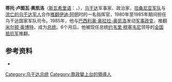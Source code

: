 '''蒂托·卢图瓦·奥凯洛'''（[[斯瓦希里语|斯瓦希里语]]：'''{{lang|sw|Tito Lutwa Okello}}'''，{{bd|1914年||1996年|6月3日|catIdx=O}}），[[乌干达|乌干达]]军事家、政治家，[[坦桑尼亚人民国防军|坦桑尼亚军队]]与[[乌干达全国解放军|流亡的乌干达军人]]合作[[烏坦戰爭|推翻]][[伊迪·阿明|伊迪·阿明]]时的一名指挥官，1980年至1985年期间担任乌干达国家军队司令。1985年，他与[[巴西利奥·奥拉拉-奥凯洛|巴西利奥·奥拉拉-奥凯洛]]发动[[军事政变|军事政变]]，推翻[[米尔顿·奥博特|米尔顿·奥博特]]，成为[[乌干达总统|总统]]。6个月后，他被现任总统[[约韦里·穆塞韦尼|约韦里·穆塞韦尼]]领导的[[全国抵抗军|全国抵抗军]]推翻。

==参考资料==
<div class="references-small">
*{{cite web|url=http://news.bbc.co.uk/2/hi/africa/2149675.stm|title=Uganda rebels grab ex-president's brother|publisher=BBC|date=2002年7月24日|accessdate=2007-08-05}}
</div>

{{start box}}
{{succession box|[[巴西利奥·奥拉拉-奥凯洛|巴西利奥·奥拉拉-奥凯洛]]|[[约韦里·穆塞韦尼|约韦里·穆塞韦尼]]|[[乌干达总统|乌干达总统]]|1985年7月29日—1986年1月26日}}
{{end box}}
{{乌干达总统}}
{{非洲政治人物小作品}}
{{DEFAULTSORT:Okello, Tito}}
[[Category:乌干达总统|Category:乌干达总统]]
[[Category:靠政變上台的領導人|Category:靠政變上台的領導人]]